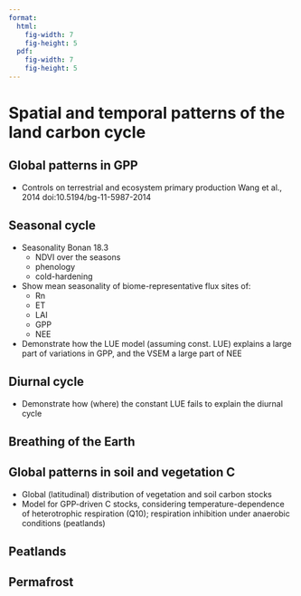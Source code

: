 ```yaml
---
format: 
  html:
    fig-width: 7
    fig-height: 5
  pdf:
    fig-width: 7
    fig-height: 5
---
```



# Spatial and temporal patterns of the land carbon cycle {#sec-global-patterns}

## Global patterns in GPP

- Controls on terrestrial and ecosystem primary production
Wang et al., 2014 doi:10.5194/bg-11-5987-2014

## Seasonal cycle

- Seasonality
Bonan 18.3
    - NDVI over the seasons
    - phenology
    - cold-hardening

- Show mean seasonality of biome-representative flux sites of:
    - Rn
    - ET
    - LAI
    - GPP
    - NEE
    
- Demonstrate how the LUE model (assuming const. LUE) explains a large part of variations in GPP, and the VSEM a large part of NEE
    
## Diurnal cycle

- Demonstrate how (where) the constant LUE fails to explain the diurnal cycle

## Breathing of the Earth

## Global patterns in soil and vegetation C

- Global (latitudinal) distribution of vegetation and soil carbon stocks
- Model for GPP-driven C stocks, considering temperature-dependence of heterotrophic respiration (Q10); respiration inhibition under anaerobic conditions (peatlands)

## Peatlands

## Permafrost